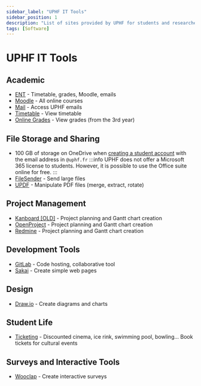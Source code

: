```yaml
---
sidebar_label: "UPHF IT Tools"
sidebar_position: 1
description: "List of sites provided by UPHF for students and researchers"
tags: [Software]
---
```


# UPHF IT Tools

## Academic
- [ENT](https://ent.uphf.fr) - Timetable, grades, Moodle, emails
- [Moodle](https://moodle.uphf.fr) - All online courses
- [Mail](https://mail.uphf.fr) - Access UPHF emails
- [Timetable](https://vtmob.uphf.fr) - View timetable
- [Online Grades](https://mdw.uphf.fr/mondossierweb-pegase) - View grades (from the 3rd year)

## File Storage and Sharing
- 100 GB of storage on OneDrive when [creating a student account](https://www.microsoft.com/fr-fr/education/products/office) with the email address in `@uphf.fr`
:::info
UPHF does not offer a Microsoft 365 license to students. However, it is possible to use the Office suite online for free.
:::
- [FileSender](https://filesender.renater.fr/Shibboleth.sso/Login?entityID=https://idp.uphf.fr/idp/shibboleth) - Send large files
- [UPDF](https://updf.uphf.fr/) - Manipulate PDF files (merge, extract, rotate)

## Project Management
- [Kanboard [OLD]](https://kanboard.uphf.fr/) - Project planning and Gantt chart creation
- [OpenProject](https://openproject.uphf.fr/) - Project planning and Gantt chart creation
- [Redmine](https://redmine.uphf.fr/) - Project planning and Gantt chart creation

## Development Tools  
- [GitLab](https://gitlab.uphf.fr/) - Code hosting, collaborative tool
- [Sakai](https://sakai.uphf.fr/) - Create simple web pages

## Design
- [Draw.io](https://draw.uphf.fr/) - Create diagrams and charts

## Student Life
- [Ticketing](https://billetterie.uphf.fr/) - Discounted cinema, ice rink, swimming pool, bowling... Book tickets for cultural events

## Surveys and Interactive Tools
- [Wooclap](https://app.wooclap.com/api/auth/saml/uphf.fr-3bd13301/login?RelayState=%2Fhome) - Create interactive surveys
